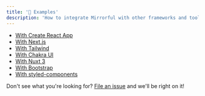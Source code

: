 ```yaml
---
title: '📁 Examples'
description: 'How to integrate Mirrorful with other frameworks and tools.'
---
```


- [With Create React App](https://github.com/Mirrorful/mirrorful/tree/main/examples/create-react-app)
- [With Next.js](https://github.com/Mirrorful/mirrorful/tree/main/examples/with-chakra-ui)
- [With Tailwind](https://github.com/Mirrorful/mirrorful/tree/main/examples/tailwind-next)
- [With Chakra UI](https://github.com/Mirrorful/mirrorful/tree/main/examples/with-chakra-ui)
- [With Nuxt 3](https://github.com/Mirrorful/mirrorful/tree/main/examples/nuxt-3)
- [With Bootstrap](https://github.com/Mirrorful/mirrorful/tree/main/examples/bootstrap-next)
- [With styled-components](https://github.com/Mirrorful/mirrorful/tree/main/examples/with-styled-components)

Don't see what you're looking for? [File an issue](https://github.com/Mirrorful/mirrorful/issues) and we'll be right on it!
